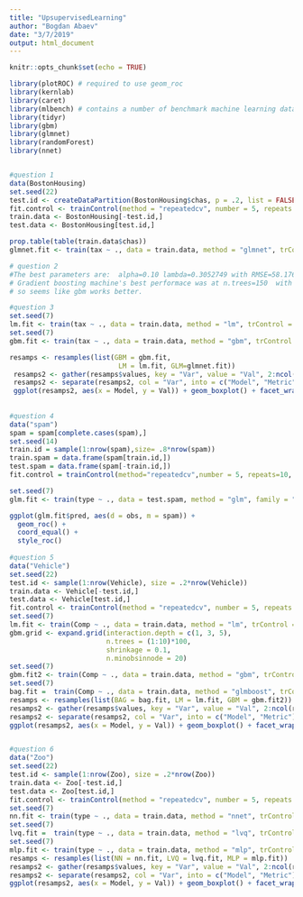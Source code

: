 ```yaml
---
title: "UpsupervisedLearning"
author: "Bogdan Abaev"
date: "3/7/2019"
output: html_document
---
```


```r
knitr::opts_chunk$set(echo = TRUE)
```

```r
library(plotROC) # required to use geom_roc
library(kernlab)
library(caret)
library(mlbench) # contains a number of benchmark machine learning data sets
library(tidyr)
library(gbm)
library(glmnet)
library(randomForest)
library(nnet)


#question 1 
data(BostonHousing)
set.seed(22)
test.id <- createDataPartition(BostonHousing$chas, p = .2, list = FALSE)
fit.control <- trainControl(method = "repeatedcv", number = 5, repeats = 10)
train.data <- BostonHousing[-test.id,]
test.data <- BostonHousing[test.id,]

prop.table(table(train.data$chas))
glmnet.fit <- train(tax ~ ., data = train.data, method = "glmnet", trControl = fit.control)

# question 2 
#The best parameters are:  alpha=0.10 lambda=0.3052749 with RMSE=58.17627
# Gradient boosting machine's best performace was at n.trees=150  with RMSE=40.63623,
# so seems like gbm works better.

#question 3 
set.seed(7)
lm.fit <- train(tax ~ ., data = train.data, method = "lm", trControl = fit.control)
set.seed(7)
gbm.fit <- train(tax ~ ., data = train.data, method = "gbm", trControl = fit.control, verbose = FALSE)

resamps <- resamples(list(GBM = gbm.fit,
                           LM = lm.fit, GLM=glmnet.fit))
 resamps2 <- gather(resamps$values, key = "Var", value = "Val", 2:ncol(resamps$values))
 resamps2 <- separate(resamps2, col = "Var", into = c("Model", "Metric"), sep = "~")
 ggplot(resamps2, aes(x = Model, y = Val)) + geom_boxplot() + facet_wrap(~ Metric, scales = "free")
 
 
#question 4 
data("spam")
spam = spam[complete.cases(spam),]
set.seed(14)
train.id = sample(1:nrow(spam),size= .8*nrow(spam))
train.spam = data.frame(spam[train.id,])
test.spam = data.frame(spam[-train.id,])
fit.control = trainControl(method="repeatedcv",number = 5, repeats=10, classProbs=TRUE, savePredictions = TRUE, summaryFunction = twoClassSummary)

set.seed(7)
glm.fit <- train(type ~ ., data = test.spam, method = "glm", family = "binomial", trControl = fit.control, metric = "ROC")

ggplot(glm.fit$pred, aes(d = obs, m = spam)) +
  geom_roc() + 
  coord_equal() +
  style_roc()
 
#question 5 
data("Vehicle")
set.seed(22)
test.id <- sample(1:nrow(Vehicle), size = .2*nrow(Vehicle))
train.data <- Vehicle[-test.id,]
test.data <- Vehicle[test.id,]
fit.control <- trainControl(method = "repeatedcv", number = 5, repeats = 10)
set.seed(7)
lm.fit <- train(Comp ~ ., data = train.data, method = "lm", trControl = fit.control)
gbm.grid <- expand.grid(interaction.depth = c(1, 3, 5), 
                        n.trees = (1:10)*100, 
                        shrinkage = 0.1,
                        n.minobsinnode = 20)
set.seed(7)
gbm.fit2 <- train(Comp ~ ., data = train.data, method = "gbm", trControl = fit.control, verbose = FALSE, tuneGrid = gbm.grid)
set.seed(7)
bag.fit =  train(Comp ~ ., data = train.data, method = "glmboost", trControl = fit.control)
resamps <- resamples(list(BAG = bag.fit, LM = lm.fit, GBM = gbm.fit2))
resamps2 <- gather(resamps$values, key = "Var", value = "Val", 2:ncol(resamps$values))
resamps2 <- separate(resamps2, col = "Var", into = c("Model", "Metric"), sep = "~")
ggplot(resamps2, aes(x = Model, y = Val)) + geom_boxplot() + facet_wrap(~ Metric, scales = "free")


#question 6
data("Zoo")
set.seed(22)
test.id <- sample(1:nrow(Zoo), size = .2*nrow(Zoo))
train.data <- Zoo[-test.id,]
test.data <- Zoo[test.id,]
fit.control <- trainControl(method = "repeatedcv", number = 5, repeats = 10)
set.seed(7)
nn.fit <- train(type ~ ., data = train.data, method = "nnet", trControl = fit.control, verbose = FALSE, trace = FALSE)
set.seed(7)
lvq.fit =  train(type ~ ., data = train.data, method = "lvq", trControl = fit.control)
set.seed(7)
mlp.fit <- train(type ~ ., data = train.data, method = "mlp", trControl = fit.control)
resamps <- resamples(list(NN = nn.fit, LVQ = lvq.fit, MLP = mlp.fit))
resamps2 <- gather(resamps$values, key = "Var", value = "Val", 2:ncol(resamps$values))
resamps2 <- separate(resamps2, col = "Var", into = c("Model", "Metric"), sep = "~")
ggplot(resamps2, aes(x = Model, y = Val)) + geom_boxplot() + facet_wrap(~ Metric, scales = "free")
 
```





